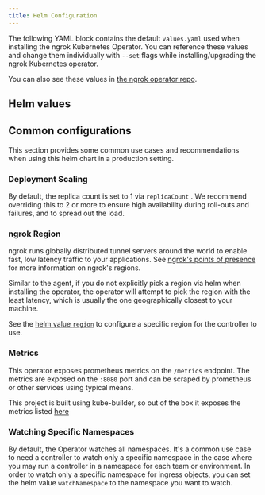 ```yaml
---
title: Helm Configuration
---
```




The following YAML block contains the default `values.yaml` used when installing the ngrok Kubernetes Operator. You can reference these values and change them individually with `--set` flags while installing/upgrading the ngrok Kubernetes operator.

You can also see these values in [the ngrok operator repo](https://github.com/ngrok/ngrok-operator/blob/main/helm/ngrok-operator/values.yaml).

## Helm values

<RemoteYamlBlock
	url="https://raw.githubusercontent.com/ngrok/ngrok-operator/main/helm/ngrok-operator/values.yaml"
	title="values.yaml"
/>

## Common configurations

This section provides some common use cases and recommendations when using this helm chart in a production setting. 

### Deployment Scaling

By default, the replica count is set to 1 via `replicaCount` . We recommend overriding this to 2 or more to ensure high availability during roll-outs and failures, and to spread out the load.

### ngrok Region

ngrok runs globally distributed tunnel servers around the world to enable fast, low latency traffic to your applications. See [ngrok's points of presence](/universal-gateway/points-of-presence/) for more information on ngrok's regions.

Similar to the agent, if you do not explicitly pick a region via helm when installing the operator, the operator will attempt to pick the region with the least latency, which is usually the one geographically closest to your machine.

See the [helm value `region`](https://github.com/ngrok/ngrok-operator/blob/main/helm/ngrok-operator/values.yaml#L47) to configure a specific region for the controller to use.

### Metrics

This operator exposes prometheus metrics on the `/metrics` endpoint. The metrics are exposed on the `:8080` port and can be scraped by prometheus or other services using typical means.

This project is built using kube-builder, so out of the box it exposes the metrics listed [here](https://book.kubebuilder.io/reference/metrics-reference.html?highlight=metrics#default-exported-metrics-references)

### Watching Specific Namespaces

By default, the Operator watches all namespaces. It's a common use case to need a controller to watch only a specific namespace in the case where you may run a controller in a namespace for each team or environment. In order to watch only a specific namespace for ingress objects, you can set the helm value `watchNamespace` to the namespace you want to watch.
